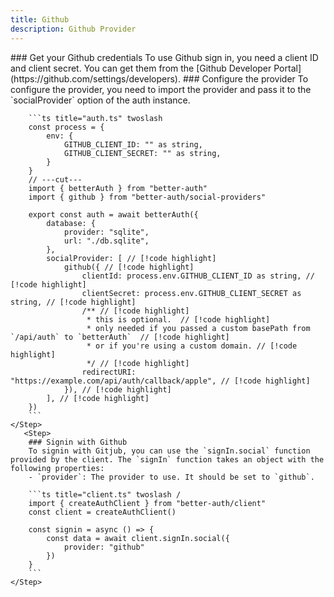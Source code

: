 ```yaml
---
title: Github
description: Github Provider
---
```


<Steps>
    <Step> 
        ### Get your Github credentials
        To use Github sign in, you need a client ID and client secret. You can get them from the [Github Developer Portal](https://github.com/settings/developers).
    </Step>

  <Step>
        ### Configure the provider
        To configure the provider, you need to import the provider and pass it to the `socialProvider` option of the auth instance.

        ```ts title="auth.ts" twoslash 
        const process = {
            env: {
                GITHUB_CLIENT_ID: "" as string,
                GITHUB_CLIENT_SECRET: "" as string,
            }
        }
        // ---cut---
        import { betterAuth } from "better-auth"
        import { github } from "better-auth/social-providers"
        
        export const auth = await betterAuth({
            database: {
                provider: "sqlite",
                url: "./db.sqlite",
            },
            socialProvider: [ // [!code highlight]
                github({ // [!code highlight]
                    clientId: process.env.GITHUB_CLIENT_ID as string, // [!code highlight]
                    clientSecret: process.env.GITHUB_CLIENT_SECRET as string, // [!code highlight]
                    /** // [!code highlight]
                     * this is optional.  // [!code highlight]
                     * only needed if you passed a custom basePath from `/api/auth` to `betterAuth`  // [!code highlight]
                     * or if you're using a custom domain. // [!code highlight]
                     */ // [!code highlight]
                    redirectURI: "https://example.com/api/auth/callback/apple", // [!code highlight]
                }), // [!code highlight]
            ], // [!code highlight]
        })
        ```
    </Step>
       <Step>
        ### Signin with Github
        To signin with Gitjub, you can use the `signIn.social` function provided by the client. The `signIn` function takes an object with the following properties:
        - `provider`: The provider to use. It should be set to `github`.

        ```ts title="client.ts" twoslash /
        import { createAuthClient } from "better-auth/client"
        const client = createAuthClient()
        
        const signin = async () => {
            const data = await client.signIn.social({
                provider: "github"
            })
        }
        ```
    </Step>
</Steps>
